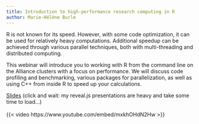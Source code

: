 ```yaml
---
title: Introduction to high-performance research computing in R
author: Marie-Hélène Burle
---
```


:::{.def}

R is not known for its speed. However, with some code optimization, it can be used for relatively heavy computations. Additional speedup can be achieved through various parallel techniques, both with multi-threading and distributed computing.

This webinar will introduce you to working with R from the command line on the Alliance clusters with a focus on performance. We will discuss code profiling and benchmarking, various packages for parallelization, as well as using C++ from inside R to speed up your calculations.

:::

[Slides](intro_hpc_slides.qmd){.btn .btn-outline-primary} [(click and wait: my reveal.js presentations are heavy and take some time to load...)]{.inlinenote}
<br><br>
{{< video https://www.youtube.com/embed/mxkhOHdN2Hw >}}
